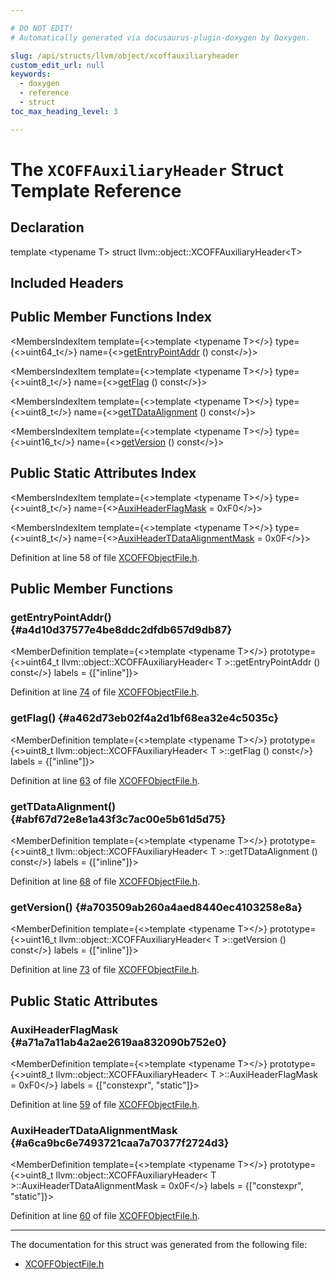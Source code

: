 ```yaml
---

# DO NOT EDIT!
# Automatically generated via docusaurus-plugin-doxygen by Doxygen.

slug: /api/structs/llvm/object/xcoffauxiliaryheader
custom_edit_url: null
keywords:
  - doxygen
  - reference
  - struct
toc_max_heading_level: 3

---
```





# The `XCOFFAuxiliaryHeader` Struct Template Reference

<DoxygenPage pluginConfig={pluginConfig}>



## Declaration

<CodeBlock>template &lt;typename T&gt;
struct llvm::object::XCOFFAuxiliaryHeader&lt;T&gt;</CodeBlock>

## Included Headers

<IncludesList>
<IncludesListItem
  filePath="llvm/Object/XCOFFObjectFile.h"
  permalink="/docs/api/files/include/include/llvm/include/llvm/object/xcoffobjectfile-h"
  isLocal="true" />
</IncludesList>

## Public Member Functions Index

<MembersIndex>

<MembersIndexItem
  template={<>template &lt;typename T&gt;</>}
  type={<>uint64&#95;t</>}
  name={<><a href="#a4d10d37577e4be8ddc2dfdb657d9db87">getEntryPointAddr</a> () const</>}>
</MembersIndexItem>

<MembersIndexItem
  template={<>template &lt;typename T&gt;</>}
  type={<>uint8&#95;t</>}
  name={<><a href="#a462d73eb02f4a2d1bf68ea32e4c5035c">getFlag</a> () const</>}>
</MembersIndexItem>

<MembersIndexItem
  template={<>template &lt;typename T&gt;</>}
  type={<>uint8&#95;t</>}
  name={<><a href="#abf67d72e8e1a43f3c7ac00e5b61d5d75">getTDataAlignment</a> () const</>}>
</MembersIndexItem>

<MembersIndexItem
  template={<>template &lt;typename T&gt;</>}
  type={<>uint16&#95;t</>}
  name={<><a href="#a703509ab260a4aed8440ec4103258e8a">getVersion</a> () const</>}>
</MembersIndexItem>

</MembersIndex>

## Public Static Attributes Index

<MembersIndex>

<MembersIndexItem
  template={<>template &lt;typename T&gt;</>}
  type={<>uint8&#95;t</>}
  name={<><a href="#a71a7a11ab4a2ae2619aa832090b752e0">AuxiHeaderFlagMask</a> = 0xF0</>}>
</MembersIndexItem>

<MembersIndexItem
  template={<>template &lt;typename T&gt;</>}
  type={<>uint8&#95;t</>}
  name={<><a href="#a6ca9bc6e7493721caa7a70377f2724d3">AuxiHeaderTDataAlignmentMask</a> = 0x0F</>}>
</MembersIndexItem>

</MembersIndex>


Definition at line 58 of file <a href="/docs/api/files/include/include/llvm/include/llvm/object/xcoffobjectfile-h">XCOFFObjectFile.h</a>.

<SectionDefinition>

## Public Member Functions

### getEntryPointAddr() {#a4d10d37577e4be8ddc2dfdb657d9db87}

<MemberDefinition
  template={<>template &lt;typename T&gt;</>}
  prototype={<>uint64&#95;t llvm::object::XCOFFAuxiliaryHeader&lt; T &gt;::getEntryPointAddr () const</>}
  labels = {["inline"]}>

Definition at line <a href="/docs/api/files/include/include/llvm/include/llvm/object/xcoffobjectfile-h/#l00074">74</a> of file <a href="/docs/api/files/include/include/llvm/include/llvm/object/xcoffobjectfile-h">XCOFFObjectFile.h</a>.
</MemberDefinition>

### getFlag() {#a462d73eb02f4a2d1bf68ea32e4c5035c}

<MemberDefinition
  template={<>template &lt;typename T&gt;</>}
  prototype={<>uint8&#95;t llvm::object::XCOFFAuxiliaryHeader&lt; T &gt;::getFlag () const</>}
  labels = {["inline"]}>

Definition at line <a href="/docs/api/files/include/include/llvm/include/llvm/object/xcoffobjectfile-h/#l00063">63</a> of file <a href="/docs/api/files/include/include/llvm/include/llvm/object/xcoffobjectfile-h">XCOFFObjectFile.h</a>.
</MemberDefinition>

### getTDataAlignment() {#abf67d72e8e1a43f3c7ac00e5b61d5d75}

<MemberDefinition
  template={<>template &lt;typename T&gt;</>}
  prototype={<>uint8&#95;t llvm::object::XCOFFAuxiliaryHeader&lt; T &gt;::getTDataAlignment () const</>}
  labels = {["inline"]}>

Definition at line <a href="/docs/api/files/include/include/llvm/include/llvm/object/xcoffobjectfile-h/#l00068">68</a> of file <a href="/docs/api/files/include/include/llvm/include/llvm/object/xcoffobjectfile-h">XCOFFObjectFile.h</a>.
</MemberDefinition>

### getVersion() {#a703509ab260a4aed8440ec4103258e8a}

<MemberDefinition
  template={<>template &lt;typename T&gt;</>}
  prototype={<>uint16&#95;t llvm::object::XCOFFAuxiliaryHeader&lt; T &gt;::getVersion () const</>}
  labels = {["inline"]}>

Definition at line <a href="/docs/api/files/include/include/llvm/include/llvm/object/xcoffobjectfile-h/#l00073">73</a> of file <a href="/docs/api/files/include/include/llvm/include/llvm/object/xcoffobjectfile-h">XCOFFObjectFile.h</a>.
</MemberDefinition>

</SectionDefinition>

<SectionDefinition>

## Public Static Attributes

### AuxiHeaderFlagMask {#a71a7a11ab4a2ae2619aa832090b752e0}

<MemberDefinition
  template={<>template &lt;typename T&gt;</>}
  prototype={<>uint8&#95;t llvm::object::XCOFFAuxiliaryHeader&lt; T &gt;::AuxiHeaderFlagMask = 0xF0</>}
  labels = {["constexpr", "static"]}>

Definition at line <a href="/docs/api/files/include/include/llvm/include/llvm/object/xcoffobjectfile-h/#l00059">59</a> of file <a href="/docs/api/files/include/include/llvm/include/llvm/object/xcoffobjectfile-h">XCOFFObjectFile.h</a>.
</MemberDefinition>

### AuxiHeaderTDataAlignmentMask {#a6ca9bc6e7493721caa7a70377f2724d3}

<MemberDefinition
  template={<>template &lt;typename T&gt;</>}
  prototype={<>uint8&#95;t llvm::object::XCOFFAuxiliaryHeader&lt; T &gt;::AuxiHeaderTDataAlignmentMask = 0x0F</>}
  labels = {["constexpr", "static"]}>

Definition at line <a href="/docs/api/files/include/include/llvm/include/llvm/object/xcoffobjectfile-h/#l00060">60</a> of file <a href="/docs/api/files/include/include/llvm/include/llvm/object/xcoffobjectfile-h">XCOFFObjectFile.h</a>.
</MemberDefinition>

</SectionDefinition>

<hr/>

The documentation for this struct was generated from the following file:

<ul>
<li><a href="/docs/api/files/include/include/llvm/include/llvm/object/xcoffobjectfile-h">XCOFFObjectFile.h</a></li>
</ul>

</DoxygenPage>
